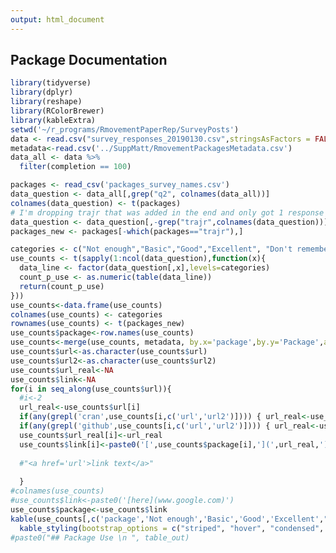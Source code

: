 ```yaml
---
output: html_document
---
```

## Package Documentation
```r

library(tidyverse)
library(dplyr)
library(reshape)
library(RColorBrewer)
library(kableExtra)
setwd('~/r_programs/RmovementPaperRep/SurveyPosts')
data <- read.csv("survey_responses_20190130.csv",stringsAsFactors = FALSE) 
metadata<-read.csv('../SuppMatt/RmovementPackagesMetadata.csv')
data_all <- data %>% 
  filter(completion == 100)

packages <- read_csv('packages_survey_names.csv')
data_question <- data_all[,grep("q2", colnames(data_all))]
colnames(data_question) <- t(packages)
# I'm dropping trajr that was added in the end and only got 1 response
data_question <- data_question[,-grep("trajr",colnames(data_question))]
packages_new <- packages[-which(packages=="trajr"),]

categories <- c("Not enough","Basic","Good","Excellent", "Don't remember")
use_counts <- t(sapply(1:ncol(data_question),function(x){
  data_line <- factor(data_question[,x],levels=categories)
  count_p_use <- as.numeric(table(data_line))
  return(count_p_use)
}))
use_counts<-data.frame(use_counts)
colnames(use_counts) <- categories
rownames(use_counts) <- t(packages_new)
use_counts$package<-row.names(use_counts)
use_counts<-merge(use_counts, metadata, by.x='package',by.y='Package',all.x=T)
use_counts$url<-as.character(use_counts$url)
use_counts$url2<-as.character(use_counts$url2)
use_counts$url_real<-NA
use_counts$link<-NA
for(i in seq_along(use_counts$url)){
  #i<-2
  url_real<-use_counts$url[i]
  if(any(grepl('cran',use_counts[i,c('url','url2')]))) { url_real<-use_counts[,c('url','url2')][i,grepl('cran',use_counts[i,c('url','url2')])]}else
  if(any(grepl('github',use_counts[i,c('url','url2')]))) { url_real<-use_counts[,c('url','url2')][i,grepl('github',use_counts[i,c('url','url2')])]}
  use_counts$url_real[i]<-url_real
  use_counts$link[i]<-paste0('[',use_counts$package[i],'](',url_real,')')
  
  #"<a href='url'>link text</a>"
  
  }
#colnames(use_counts)
#use_counts$link<-paste0('[here](www.google.com)')
use_counts$package<-use_counts$link
kable(use_counts[,c('package','Not enough','Basic','Good','Excellent',"Don't remember")]) %>%
  kable_styling(bootstrap_options = c("striped", "hover", "condensed", "responsive"))
#paste0("## Package Use \n ", table_out)
```